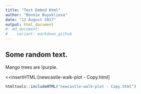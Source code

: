 ```yaml
---
title: "Test Embed Html"
author: "Bonnie Buyuklieva"
date: "13 August 2017"
output: html_document
#  md_document:
#    variant: markdown_github
---
```


## Some random text. 
Mango trees are !purple.

<<insertHTML:[newcastle-walk-plot - Copy.html]

```r
htmltools::includeHTML("newcastle-walk-plot - Copy.html")
```

